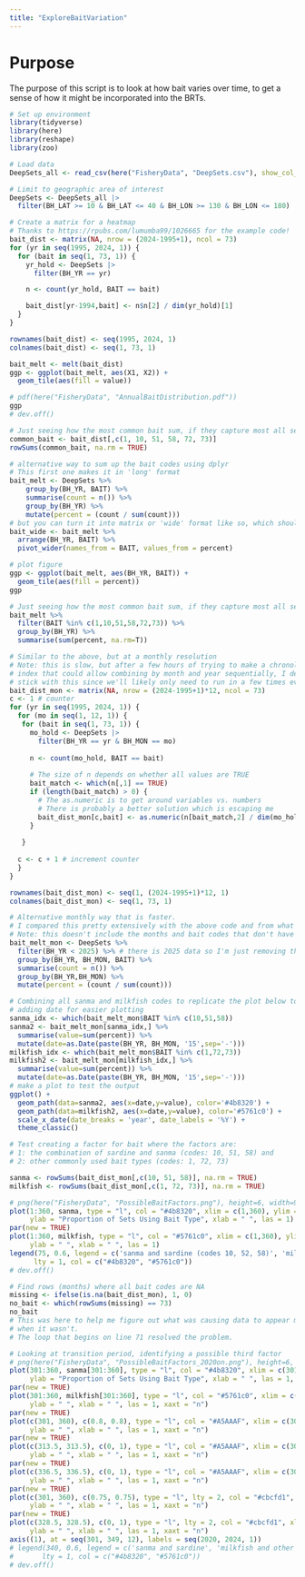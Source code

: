 ```yaml
---
title: "ExploreBaitVariation"
---
```


# Purpose
The purpose of this script is to look at how bait varies over time,
to get a sense of how it might be incorporated into the BRTs.

```r
# Set up environment
library(tidyverse)
library(here)
library(reshape)
library(zoo)
```

```r
# Load data
DeepSets_all <- read_csv(here("FisheryData", "DeepSets.csv"), show_col_types = FALSE)
```

```r
# Limit to geographic area of interest
DeepSets <- DeepSets_all |>
  filter(BH_LAT >= 10 & BH_LAT <= 40 & BH_LON >= 130 & BH_LON <= 180)
```

```r
# Create a matrix for a heatmap
# Thanks to https://rpubs.com/lumumba99/1026665 for the example code!
bait_dist <- matrix(NA, nrow = (2024-1995+1), ncol = 73)
for (yr in seq(1995, 2024, 1)) {
  for (bait in seq(1, 73, 1)) {
    yr_hold <- DeepSets |>
      filter(BH_YR == yr)

    n <- count(yr_hold, BAIT == bait)

    bait_dist[yr-1994,bait] <- n$n[2] / dim(yr_hold)[1]
  }
}

rownames(bait_dist) <- seq(1995, 2024, 1)
colnames(bait_dist) <- seq(1, 73, 1)

bait_melt <- melt(bait_dist)
ggp <- ggplot(bait_melt, aes(X1, X2)) + 
  geom_tile(aes(fill = value))

# pdf(here("FisheryData", "AnnualBaitDistribution.pdf"))
ggp                                                              
# dev.off()

```
```r
# Just seeing how the most common bait sum, if they capture most all sets
common_bait <- bait_dist[,c(1, 10, 51, 58, 72, 73)]
rowSums(common_bait, na.rm = TRUE)
```
```r
# alternative way to sum up the bait codes using dplyr
# This first one makes it in 'long' format
bait_melt <- DeepSets %>%
    group_by(BH_YR, BAIT) %>%
    summarise(count = n()) %>%
    group_by(BH_YR) %>%
    mutate(percent = (count / sum(count)))
# but you can turn it into matrix or 'wide' format like so, which should match the bait_dist above
bait_wide <- bait_melt %>% 
  arrange(BH_YR, BAIT) %>% 
  pivot_wider(names_from = BAIT, values_from = percent)

# plot figure
ggp <- ggplot(bait_melt, aes(BH_YR, BAIT)) + 
  geom_tile(aes(fill = percent))
ggp

# Just seeing how the most common bait sum, if they capture most all sets
bait_melt %>% 
  filter(BAIT %in% c(1,10,51,58,72,73)) %>% 
  group_by(BH_YR) %>% 
  summarise(sum(percent, na.rm=T))
```


```r
# Similar to the above, but at a monthly resolution
# Note: this is slow, but after a few hours of trying to make a chronological 
# index that could allow combining by month and year sequentially, I decided to 
# stick with this since we'll likely only need to run in a few times ever.
bait_dist_mon <- matrix(NA, nrow = (2024-1995+1)*12, ncol = 73)
c <- 1 # counter
for (yr in seq(1995, 2024, 1)) {
  for (mo in seq(1, 12, 1)) {
   for (bait in seq(1, 73, 1)) {
     mo_hold <- DeepSets |>
       filter(BH_YR == yr & BH_MON == mo)
     
     n <- count(mo_hold, BAIT == bait)
     
     # The size of n depends on whether all values are TRUE
     bait_match <- which(n[,1] == TRUE)
     if (length(bait_match) > 0) {
       # The as.numeric is to get around variables vs. numbers
       # There is probably a better solution which is escaping me
       bait_dist_mon[c,bait] <- as.numeric(n[bait_match,2] / dim(mo_hold)[1])
     }
     
   }
    
  c <- c + 1 # increment counter
  }
}

rownames(bait_dist_mon) <- seq(1, (2024-1995+1)*12, 1)
colnames(bait_dist_mon) <- seq(1, 73, 1)
```

```r
# Alternative monthly way that is faster. 
# I compared this pretty extensively with the above code and from what I caould tell the output numbers are identical. 
# Note: this doesn't include the months and bait codes that don't have any values, so it's like the above with na.omit()
bait_melt_mon <- DeepSets %>%
  filter(BH_YR < 2025) %>% # there is 2025 data so I'm just removing that to match our time span
  group_by(BH_YR, BH_MON, BAIT) %>%
  summarise(count = n()) %>%
  group_by(BH_YR,BH_MON) %>%
  mutate(percent = (count / sum(count)))

# Combining all sanma and milkfish codes to replicate the plot below to check the data
# adding date for easier plotting
sanma_idx <- which(bait_melt_mon$BAIT %in% c(10,51,58))
sanma2 <- bait_melt_mon[sanma_idx,] %>% 
  summarise(value=sum(percent)) %>% 
  mutate(date=as.Date(paste(BH_YR, BH_MON, '15',sep='-')))
milkfish_idx <- which(bait_melt_mon$BAIT %in% c(1,72,73))
milkfish2 <- bait_melt_mon[milkfish_idx,] %>% 
  summarise(value=sum(percent)) %>% 
  mutate(date=as.Date(paste(BH_YR, BH_MON, '15',sep='-')))
# make a plot to test the output
ggplot() + 
  geom_path(data=sanma2, aes(x=date,y=value), color='#4b8320') + 
  geom_path(data=milkfish2, aes(x=date,y=value), color='#5761c0') +
  scale_x_date(date_breaks = 'year', date_labels = '%Y') +
  theme_classic()

```


```r
# Test creating a factor for bait where the factors are:
# 1: the combination of sardine and sanma (codes: 10, 51, 58) and
# 2: other commonly used bait types (codes: 1, 72, 73)

sanma <- rowSums(bait_dist_mon[,c(10, 51, 58)], na.rm = TRUE)
milkfish <- rowSums(bait_dist_mon[,c(1, 72, 73)], na.rm = TRUE)

# png(here("FisheryData", "PossibleBaitFactors.png"), height=6, width=9, res=300, unit="in")
plot(1:360, sanma, type = "l", col = "#4b8320", xlim = c(1,360), ylim = c(0,1),
     ylab = "Proportion of Sets Using Bait Type", xlab = " ", las = 1)
par(new = TRUE)
plot(1:360, milkfish, type = "l", col = "#5761c0", xlim = c(1,360), ylim = c(0,1),
     ylab = " ", xlab = " ", las = 1)
legend(75, 0.6, legend = c('sanma and sardine (codes 10, 52, 58)', 'milkfish and other (codes 1, 72, 73)'), 
      lty = 1, col = c("#4b8320", "#5761c0"))
# dev.off()
```

```r
# Find rows (months) where all bait codes are NA
missing <- ifelse(is.na(bait_dist_mon), 1, 0)
no_bait <- which(rowSums(missing) == 73)
no_bait
# This was here to help me figure out what was causing data to appear missing 
# when it wasn't.
# The loop that begins on line 71 resolved the problem.
```

```r
# Looking at transition period, identifying a possible third factor
# png(here("FisheryData", "PossibleBaitFactors_2020on.png"), height=6, width=9, res=300, unit="in")
plot(301:360, sanma[301:360], type = "l", col = "#4b8320", xlim = c(301,360), ylim = c(0,1),
     ylab = "Proportion of Sets Using Bait Type", xlab = " ", las = 1, xaxt = "n")
par(new = TRUE)
plot(301:360, milkfish[301:360], type = "l", col = "#5761c0", xlim = c(301,360), ylim = c(0,1),
     ylab = " ", xlab = " ", las = 1, xaxt = "n")
par(new = TRUE)
plot(c(301, 360), c(0.8, 0.8), type = "l", col = "#A5AAAF", xlim = c(301,360), ylim = c(0,1),
     ylab = " ", xlab = " ", las = 1, xaxt = "n")
par(new = TRUE)
plot(c(313.5, 313.5), c(0, 1), type = "l", col = "#A5AAAF", xlim = c(301,360), ylim = c(0,1),
     ylab = " ", xlab = " ", las = 1, xaxt = "n")
par(new = TRUE)
plot(c(336.5, 336.5), c(0, 1), type = "l", col = "#A5AAAF", xlim = c(301,360), ylim = c(0,1),
     ylab = " ", xlab = " ", las = 1, xaxt = "n")
par(new = TRUE)
plot(c(301, 360), c(0.75, 0.75), type = "l", lty = 2, col = "#cbcfd1", xlim = c(301,360), ylim = c(0,1),
     ylab = " ", xlab = " ", las = 1, xaxt = "n")
par(new = TRUE)
plot(c(328.5, 328.5), c(0, 1), type = "l", lty = 2, col = "#cbcfd1", xlim = c(301,360), ylim = c(0,1),
     ylab = " ", xlab = " ", las = 1, xaxt = "n")
axis((1), at = seq(301, 349, 12), labels = seq(2020, 2024, 1))
# legend(340, 0.6, legend = c('sanma and sardine', 'milkfish and other'), 
#       lty = 1, col = c("#4b8320", "#5761c0"))
# dev.off()
```
